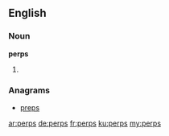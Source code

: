 ==English==

===Noun===
'''perps'''

# {{plural of|[[perp]]}}

===Anagrams===
* [[preps#English|preps]]

[[ar:perps]]
[[de:perps]]
[[fr:perps]]
[[ku:perps]]
[[my:perps]]
